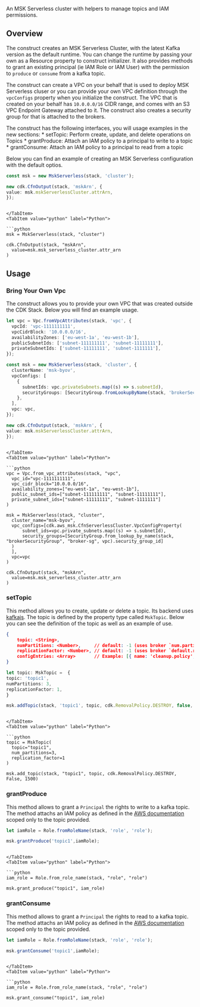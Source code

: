 [//]: # (This file is generated, do not modify directly, update the README.md in framework/src/streaming)

An MSK Serverless cluster with helpers to manage topics and IAM permissions. 

## Overview

The construct creates an MSK Serverless Cluster, with the latest Kafka version as the default runtime. You can change the runtime by passing your own as a Resource property to construct initializer. It also provides methods to grant an existing principal (ie IAM Role or IAM User) with the permission to `produce` or `consume` from a kafka topic.

The construct can create a VPC on your behalf that is used to deploy MSK Serverless cluser or you can provide your own VPC definition through the `vpcConfigs` property when you initialize the construct. The VPC that is created on your behalf has `10.0.0.0/16` CIDR range, and comes with an S3 VPC Endpoint Gateway attached to it. The construct also creates a security group for that is attached to the brokers.

The construct has the following interfaces, you will usage examples in the new sections: 
    *  setTopic: Perform create, update, and delete operations on Topics
    *  grantProduce: Attach an IAM policy to a principal to write to a topic 
    *  grantConsume: Attach an IAM policy to a principal to read from a topic

Below you can find an example of creating an MSK Serverless configuration with the default optios.

<Tabs>
  <TabItem value="typescript" label="TypeScript" default>

  ```typescript
const msk = new MskServerless(stack, 'cluster');

new cdk.CfnOutput(stack, 'mskArn', {
  value: msk.mskServerlessCluster.attrArn,
});
  ```
  
  ```mdx-code-block
  
  </TabItem>
  <TabItem value="python" label="Python">

  ```python
msk = MskServerless(stack, "cluster")

cdk.CfnOutput(stack, "mskArn",
    value=msk.msk_serverless_cluster.attr_arn
)
  ```

  </TabItem>
</Tabs>


## Usage

### Bring Your Own Vpc

The construct allows you to provide your own VPC that was created outside the CDK Stack. Below you will find an example usage. 


<Tabs>
  <TabItem value="typescript" label="TypeScript" default>

  ```typescript
let vpc = Vpc.fromVpcAttributes(stack, 'vpc', {
    vpcId: 'vpc-1111111111',
    vpcCidrBlock: '10.0.0.0/16',
    availabilityZones: ['eu-west-1a', 'eu-west-1b'],
    publicSubnetIds: ['subnet-111111111', 'subnet-11111111'],
    privateSubnetIds: ['subnet-11111111', 'subnet-1111111'],
});

const msk = new MskServerless(stack, 'cluster', {
    clusterName: 'msk-byov',
    vpcConfigs: [
      {
        subnetIds: vpc.privateSubnets.map((s) => s.subnetId),
        securityGroups: [SecurityGroup.fromLookupByName(stack, 'brokerSecurityGroup', 'broker-sg', vpc).securityGroupId],
      },
    ],
    vpc: vpc,
  });

new cdk.CfnOutput(stack, 'mskArn', {
  value: msk.mskServerlessCluster.attrArn,
});
  ```
  
  ```mdx-code-block
  
  </TabItem>
  <TabItem value="python" label="Python">

  ```python
vpc = Vpc.from_vpc_attributes(stack, "vpc",
    vpc_id="vpc-1111111111",
    vpc_cidr_block="10.0.0.0/16",
    availability_zones=["eu-west-1a", "eu-west-1b"],
    public_subnet_ids=["subnet-111111111", "subnet-11111111"],
    private_subnet_ids=["subnet-11111111", "subnet-1111111"]
)

msk = MskServerless(stack, "cluster",
    cluster_name="msk-byov",
    vpc_configs=[cdk.aws_msk.CfnServerlessCluster.VpcConfigProperty(
        subnet_ids=vpc.private_subnets.map((s) => s.subnetId),
        security_groups=[SecurityGroup.from_lookup_by_name(stack, "brokerSecurityGroup", "broker-sg", vpc).security_group_id]
    )
    ],
    vpc=vpc
)

cdk.CfnOutput(stack, "mskArn",
    value=msk.msk_serverless_cluster.attr_arn
)
  ```

  </TabItem>
</Tabs>

### setTopic

This method allows you to create, update or delete a topic. Its backend uses [kafkajs](https://kafka.js.org/).
The topic is defined by the property type called `MskTopic`. Below you can see the definition of the topic as well as an example of use.

```json
{
    topic: <String>,
    numPartitions: <Number>,     // default: -1 (uses broker `num.partitions` configuration)
    replicationFactor: <Number>, // default: -1 (uses broker `default.replication.factor` configuration)
    configEntries: <Array>       // Example: [{ name: 'cleanup.policy', value: 'compact' }] - default: []
}
```

<Tabs>
  <TabItem value="typescript" label="TypeScript" default>

  ```typescript
let topic: MskTopic =  {
  topic: 'topic1',
  numPartitions: 3,
  replicationFactor: 1,
}

msk.addTopic(stack, 'topic1', topic, cdk.RemovalPolicy.DESTROY, false, 1500);
  ```
  
  ```mdx-code-block
  
  </TabItem>
  <TabItem value="python" label="Python">

  ```python
topic = MskTopic(
    topic="topic1",
    num_partitions=3,
    replication_factor=1
)

msk.add_topic(stack, "topic1", topic, cdk.RemovalPolicy.DESTROY, False, 1500)
  ```

  </TabItem>
</Tabs>

### grantProduce

This method allows to grant a `Principal` the rights to write to a kafka topic.
The method attachs an IAM policy as defined in the [AWS documentation](https://docs.aws.amazon.com/msk/latest/developerguide/iam-access-control.html#iam-access-control-use-cases) scoped only to the topic provided.


<Tabs>
  <TabItem value="typescript" label="TypeScript" default>

  ```typescript
let iamRole = Role.fromRoleName(stack, 'role', 'role');

msk.grantProduce('topic1',iamRole);
  ```
  
  ```mdx-code-block
  
  </TabItem>
  <TabItem value="python" label="Python">

  ```python
iam_role = Role.from_role_name(stack, "role", "role")

msk.grant_produce("topic1", iam_role)
  ```

  </TabItem>
</Tabs>

### grantConsume
This method allows to grant a `Principal` the rights to read to a kafka topic.
The method attachs an IAM policy as defined in the [AWS documentation](https://docs.aws.amazon.com/msk/latest/developerguide/iam-access-control.html#iam-access-control-use-cases) scoped only to the topic provided.

<Tabs>
  <TabItem value="typescript" label="TypeScript" default>

  ```typescript
let iamRole = Role.fromRoleName(stack, 'role', 'role');

msk.grantConsume('topic1',iamRole);
  ```
  
  ```mdx-code-block
  
  </TabItem>
  <TabItem value="python" label="Python">

  ```python
iam_role = Role.from_role_name(stack, "role", "role")

msk.grant_consume("topic1", iam_role)
  ```

  </TabItem>
</Tabs>

